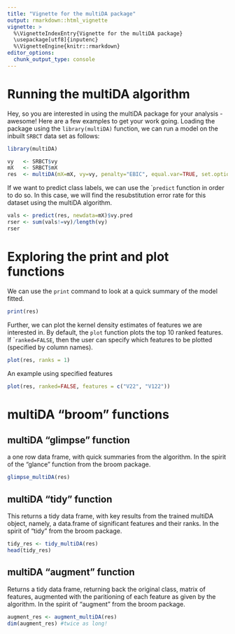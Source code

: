 ```yaml
---
title: "Vignette for the multiDA package"
output: rmarkdown::html_vignette
vignette: >
  %\VignetteIndexEntry{Vignette for the multiDA package}
  \usepackage[utf8]{inputenc}
  %\VignetteEngine{knitr::rmarkdown}
editor_options: 
  chunk_output_type: console
---
```



# Running the multiDA algorithm

Hey, so you are interested in using the multiDA package for your analysis - awesome! Here are a few examples to get your work going. Loading the package using the ```library(multiDA)``` function, we can run a model on the inbuilt ```SRBCT``` data set as follows:

```r
library(multiDA)

vy   <- SRBCT$vy
mX   <- SRBCT$mX
res  <- multiDA(mX=mX, vy=vy, penalty="EBIC", equal.var=TRUE, set.options="exhaustive")
```


If we want to predict class labels, we can use the ```predict`` function in order to do so. In this case, we will find the resubstitution error rate for this dataset using the multiDA algorithm. 

```r
vals <- predict(res, newdata=mX)$vy.pred          
rser <- sum(vals!=vy)/length(vy)
rser
```


# Exploring the print and plot functions 

We can use the ```print``` command to look at a quick summary of the model fitted.

```r
print(res)
```

Further, we can plot the kernel density estimates of features we are interested in. By default, the ```plot``` function plots the top 10 ranked features. If ```ranked=FALSE``, then the user can specify which features to be plotted (specified by column names).

```r
plot(res, ranks = 1)
```

An example using specified features
```r
plot(res, ranked=FALSE, features = c("V22", "V122"))
```



# multiDA "broom" functions

## multiDA "glimpse" function

a one row data frame, with quick summaries from the algorithm. In the spirit of the "glance" function from the broom package.

```r
glimpse_multiDA(res)
```


## multiDA "tidy" function

This returns a tidy data frame, with key results from the trained multiDA object, namely, a data.frame of significant features and their ranks. In the spirit of "tidy" from the broom package.

```r
tidy_res <- tidy_multiDA(res)
head(tidy_res)
```


## multiDA "augment" function

Returns a tidy data frame, returning back the original class, matrix of features, augmented with the paritioning of each feature as given by the algorithm. In the spirit of "augment" from the broom package.

```r
augment_res <- augment_multiDA(res)
dim(augment_res) #twice as long!
```

